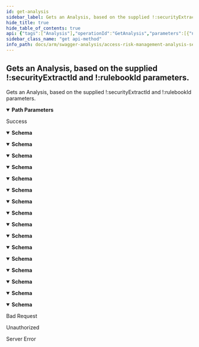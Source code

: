 ```yaml
---
id: get-analysis
sidebar_label: Gets an Analysis, based on the supplied !:securityExtractId and !:rulebookId parameters.
hide_title: true
hide_table_of_contents: true
api: {"tags":["Analysis"],"operationId":"GetAnalysis","parameters":[{"name":"securityExtractId","in":"path","description":"Represents the security extract unique identifier which is used to obtain the Analysis.","required":true,"schema":{"type":"integer","format":"int32"}},{"name":"rulebookId","in":"path","description":"Represents the rule book unique identifier which is used to obtain the Analysis.","required":true,"schema":{"type":"integer","format":"int32"}}],"responses":{"200":{"description":"Success","content":{"application/json;odata.metadata=minimal;odata.streaming=true":{"schema":{"description":"Serves as the model for the Analysis.","type":"object","properties":{"id":{"format":"int32","description":"Represents the required unique Analysis identifier.","type":"integer"},"accountId":{"format":"uuid","description":"Represents the required Account/Customer identifier.","type":"string"},"extractId":{"format":"int32","description":"Represents the required Security Extract identifier.","type":"integer"},"rulebookId":{"format":"int32","description":"Represents the required Rulebook identifier.","type":"integer"},"createdTimestampUtc":{"format":"date-time","description":"Represents the required Date/Time when the Analysis was created as a UTC.","type":"string"},"createdBy":{"description":"Represents the required user who created the Analysis.","type":"string"},"completedTimestampUtc":{"format":"date-time","description":"Represents the optional Date/Time when the Analysis was updated as a UTC.","type":"string"}}}},"application/json;odata.metadata=minimal;odata.streaming=false":{"schema":{"description":"Serves as the model for the Analysis.","type":"object","properties":{"id":{"format":"int32","description":"Represents the required unique Analysis identifier.","type":"integer"},"accountId":{"format":"uuid","description":"Represents the required Account/Customer identifier.","type":"string"},"extractId":{"format":"int32","description":"Represents the required Security Extract identifier.","type":"integer"},"rulebookId":{"format":"int32","description":"Represents the required Rulebook identifier.","type":"integer"},"createdTimestampUtc":{"format":"date-time","description":"Represents the required Date/Time when the Analysis was created as a UTC.","type":"string"},"createdBy":{"description":"Represents the required user who created the Analysis.","type":"string"},"completedTimestampUtc":{"format":"date-time","description":"Represents the optional Date/Time when the Analysis was updated as a UTC.","type":"string"}}}},"application/json;odata.metadata=minimal":{"schema":{"description":"Serves as the model for the Analysis.","type":"object","properties":{"id":{"format":"int32","description":"Represents the required unique Analysis identifier.","type":"integer"},"accountId":{"format":"uuid","description":"Represents the required Account/Customer identifier.","type":"string"},"extractId":{"format":"int32","description":"Represents the required Security Extract identifier.","type":"integer"},"rulebookId":{"format":"int32","description":"Represents the required Rulebook identifier.","type":"integer"},"createdTimestampUtc":{"format":"date-time","description":"Represents the required Date/Time when the Analysis was created as a UTC.","type":"string"},"createdBy":{"description":"Represents the required user who created the Analysis.","type":"string"},"completedTimestampUtc":{"format":"date-time","description":"Represents the optional Date/Time when the Analysis was updated as a UTC.","type":"string"}}}},"application/json;odata.metadata=full;odata.streaming=true":{"schema":{"description":"Serves as the model for the Analysis.","type":"object","properties":{"id":{"format":"int32","description":"Represents the required unique Analysis identifier.","type":"integer"},"accountId":{"format":"uuid","description":"Represents the required Account/Customer identifier.","type":"string"},"extractId":{"format":"int32","description":"Represents the required Security Extract identifier.","type":"integer"},"rulebookId":{"format":"int32","description":"Represents the required Rulebook identifier.","type":"integer"},"createdTimestampUtc":{"format":"date-time","description":"Represents the required Date/Time when the Analysis was created as a UTC.","type":"string"},"createdBy":{"description":"Represents the required user who created the Analysis.","type":"string"},"completedTimestampUtc":{"format":"date-time","description":"Represents the optional Date/Time when the Analysis was updated as a UTC.","type":"string"}}}},"application/json;odata.metadata=full;odata.streaming=false":{"schema":{"description":"Serves as the model for the Analysis.","type":"object","properties":{"id":{"format":"int32","description":"Represents the required unique Analysis identifier.","type":"integer"},"accountId":{"format":"uuid","description":"Represents the required Account/Customer identifier.","type":"string"},"extractId":{"format":"int32","description":"Represents the required Security Extract identifier.","type":"integer"},"rulebookId":{"format":"int32","description":"Represents the required Rulebook identifier.","type":"integer"},"createdTimestampUtc":{"format":"date-time","description":"Represents the required Date/Time when the Analysis was created as a UTC.","type":"string"},"createdBy":{"description":"Represents the required user who created the Analysis.","type":"string"},"completedTimestampUtc":{"format":"date-time","description":"Represents the optional Date/Time when the Analysis was updated as a UTC.","type":"string"}}}},"application/json;odata.metadata=full":{"schema":{"description":"Serves as the model for the Analysis.","type":"object","properties":{"id":{"format":"int32","description":"Represents the required unique Analysis identifier.","type":"integer"},"accountId":{"format":"uuid","description":"Represents the required Account/Customer identifier.","type":"string"},"extractId":{"format":"int32","description":"Represents the required Security Extract identifier.","type":"integer"},"rulebookId":{"format":"int32","description":"Represents the required Rulebook identifier.","type":"integer"},"createdTimestampUtc":{"format":"date-time","description":"Represents the required Date/Time when the Analysis was created as a UTC.","type":"string"},"createdBy":{"description":"Represents the required user who created the Analysis.","type":"string"},"completedTimestampUtc":{"format":"date-time","description":"Represents the optional Date/Time when the Analysis was updated as a UTC.","type":"string"}}}},"application/json;odata.metadata=none;odata.streaming=true":{"schema":{"description":"Serves as the model for the Analysis.","type":"object","properties":{"id":{"format":"int32","description":"Represents the required unique Analysis identifier.","type":"integer"},"accountId":{"format":"uuid","description":"Represents the required Account/Customer identifier.","type":"string"},"extractId":{"format":"int32","description":"Represents the required Security Extract identifier.","type":"integer"},"rulebookId":{"format":"int32","description":"Represents the required Rulebook identifier.","type":"integer"},"createdTimestampUtc":{"format":"date-time","description":"Represents the required Date/Time when the Analysis was created as a UTC.","type":"string"},"createdBy":{"description":"Represents the required user who created the Analysis.","type":"string"},"completedTimestampUtc":{"format":"date-time","description":"Represents the optional Date/Time when the Analysis was updated as a UTC.","type":"string"}}}},"application/json;odata.metadata=none;odata.streaming=false":{"schema":{"description":"Serves as the model for the Analysis.","type":"object","properties":{"id":{"format":"int32","description":"Represents the required unique Analysis identifier.","type":"integer"},"accountId":{"format":"uuid","description":"Represents the required Account/Customer identifier.","type":"string"},"extractId":{"format":"int32","description":"Represents the required Security Extract identifier.","type":"integer"},"rulebookId":{"format":"int32","description":"Represents the required Rulebook identifier.","type":"integer"},"createdTimestampUtc":{"format":"date-time","description":"Represents the required Date/Time when the Analysis was created as a UTC.","type":"string"},"createdBy":{"description":"Represents the required user who created the Analysis.","type":"string"},"completedTimestampUtc":{"format":"date-time","description":"Represents the optional Date/Time when the Analysis was updated as a UTC.","type":"string"}}}},"application/json;odata.metadata=none":{"schema":{"description":"Serves as the model for the Analysis.","type":"object","properties":{"id":{"format":"int32","description":"Represents the required unique Analysis identifier.","type":"integer"},"accountId":{"format":"uuid","description":"Represents the required Account/Customer identifier.","type":"string"},"extractId":{"format":"int32","description":"Represents the required Security Extract identifier.","type":"integer"},"rulebookId":{"format":"int32","description":"Represents the required Rulebook identifier.","type":"integer"},"createdTimestampUtc":{"format":"date-time","description":"Represents the required Date/Time when the Analysis was created as a UTC.","type":"string"},"createdBy":{"description":"Represents the required user who created the Analysis.","type":"string"},"completedTimestampUtc":{"format":"date-time","description":"Represents the optional Date/Time when the Analysis was updated as a UTC.","type":"string"}}}},"application/json;odata.streaming=true":{"schema":{"description":"Serves as the model for the Analysis.","type":"object","properties":{"id":{"format":"int32","description":"Represents the required unique Analysis identifier.","type":"integer"},"accountId":{"format":"uuid","description":"Represents the required Account/Customer identifier.","type":"string"},"extractId":{"format":"int32","description":"Represents the required Security Extract identifier.","type":"integer"},"rulebookId":{"format":"int32","description":"Represents the required Rulebook identifier.","type":"integer"},"createdTimestampUtc":{"format":"date-time","description":"Represents the required Date/Time when the Analysis was created as a UTC.","type":"string"},"createdBy":{"description":"Represents the required user who created the Analysis.","type":"string"},"completedTimestampUtc":{"format":"date-time","description":"Represents the optional Date/Time when the Analysis was updated as a UTC.","type":"string"}}}},"application/json;odata.streaming=false":{"schema":{"description":"Serves as the model for the Analysis.","type":"object","properties":{"id":{"format":"int32","description":"Represents the required unique Analysis identifier.","type":"integer"},"accountId":{"format":"uuid","description":"Represents the required Account/Customer identifier.","type":"string"},"extractId":{"format":"int32","description":"Represents the required Security Extract identifier.","type":"integer"},"rulebookId":{"format":"int32","description":"Represents the required Rulebook identifier.","type":"integer"},"createdTimestampUtc":{"format":"date-time","description":"Represents the required Date/Time when the Analysis was created as a UTC.","type":"string"},"createdBy":{"description":"Represents the required user who created the Analysis.","type":"string"},"completedTimestampUtc":{"format":"date-time","description":"Represents the optional Date/Time when the Analysis was updated as a UTC.","type":"string"}}}},"application/json":{"schema":{"description":"Serves as the model for the Analysis.","type":"object","properties":{"id":{"format":"int32","description":"Represents the required unique Analysis identifier.","type":"integer"},"accountId":{"format":"uuid","description":"Represents the required Account/Customer identifier.","type":"string"},"extractId":{"format":"int32","description":"Represents the required Security Extract identifier.","type":"integer"},"rulebookId":{"format":"int32","description":"Represents the required Rulebook identifier.","type":"integer"},"createdTimestampUtc":{"format":"date-time","description":"Represents the required Date/Time when the Analysis was created as a UTC.","type":"string"},"createdBy":{"description":"Represents the required user who created the Analysis.","type":"string"},"completedTimestampUtc":{"format":"date-time","description":"Represents the optional Date/Time when the Analysis was updated as a UTC.","type":"string"}}}},"application/xml":{"schema":{"description":"Serves as the model for the Analysis.","type":"object","properties":{"id":{"format":"int32","description":"Represents the required unique Analysis identifier.","type":"integer"},"accountId":{"format":"uuid","description":"Represents the required Account/Customer identifier.","type":"string"},"extractId":{"format":"int32","description":"Represents the required Security Extract identifier.","type":"integer"},"rulebookId":{"format":"int32","description":"Represents the required Rulebook identifier.","type":"integer"},"createdTimestampUtc":{"format":"date-time","description":"Represents the required Date/Time when the Analysis was created as a UTC.","type":"string"},"createdBy":{"description":"Represents the required user who created the Analysis.","type":"string"},"completedTimestampUtc":{"format":"date-time","description":"Represents the optional Date/Time when the Analysis was updated as a UTC.","type":"string"}}}},"application/prs.odatatestxx-odata":{"schema":{"description":"Serves as the model for the Analysis.","type":"object","properties":{"id":{"format":"int32","description":"Represents the required unique Analysis identifier.","type":"integer"},"accountId":{"format":"uuid","description":"Represents the required Account/Customer identifier.","type":"string"},"extractId":{"format":"int32","description":"Represents the required Security Extract identifier.","type":"integer"},"rulebookId":{"format":"int32","description":"Represents the required Rulebook identifier.","type":"integer"},"createdTimestampUtc":{"format":"date-time","description":"Represents the required Date/Time when the Analysis was created as a UTC.","type":"string"},"createdBy":{"description":"Represents the required user who created the Analysis.","type":"string"},"completedTimestampUtc":{"format":"date-time","description":"Represents the optional Date/Time when the Analysis was updated as a UTC.","type":"string"}}}},"text/plain":{"schema":{"description":"Serves as the model for the Analysis.","type":"object","properties":{"id":{"format":"int32","description":"Represents the required unique Analysis identifier.","type":"integer"},"accountId":{"format":"uuid","description":"Represents the required Account/Customer identifier.","type":"string"},"extractId":{"format":"int32","description":"Represents the required Security Extract identifier.","type":"integer"},"rulebookId":{"format":"int32","description":"Represents the required Rulebook identifier.","type":"integer"},"createdTimestampUtc":{"format":"date-time","description":"Represents the required Date/Time when the Analysis was created as a UTC.","type":"string"},"createdBy":{"description":"Represents the required user who created the Analysis.","type":"string"},"completedTimestampUtc":{"format":"date-time","description":"Represents the optional Date/Time when the Analysis was updated as a UTC.","type":"string"}}}},"text/json":{"schema":{"description":"Serves as the model for the Analysis.","type":"object","properties":{"id":{"format":"int32","description":"Represents the required unique Analysis identifier.","type":"integer"},"accountId":{"format":"uuid","description":"Represents the required Account/Customer identifier.","type":"string"},"extractId":{"format":"int32","description":"Represents the required Security Extract identifier.","type":"integer"},"rulebookId":{"format":"int32","description":"Represents the required Rulebook identifier.","type":"integer"},"createdTimestampUtc":{"format":"date-time","description":"Represents the required Date/Time when the Analysis was created as a UTC.","type":"string"},"createdBy":{"description":"Represents the required user who created the Analysis.","type":"string"},"completedTimestampUtc":{"format":"date-time","description":"Represents the optional Date/Time when the Analysis was updated as a UTC.","type":"string"}}}}}},"400":{"description":"Bad Request"},"401":{"description":"Unauthorized"},"500":{"description":"Server Error"}},"description":"Gets an Analysis, based on the supplied !:securityExtractId and !:rulebookId parameters.","method":"get","path":"/api/analysis/{securityExtractId}/{rulebookId}","info":{"version":"v1","title":"Access Risk Management Analysis Services"},"postman":{"name":"Gets an Analysis, based on the supplied !:securityExtractId and !:rulebookId parameters.","description":{"type":"text/plain"},"url":{"path":["api","analysis",":securityExtractId",":rulebookId"],"host":["{{baseUrl}}"],"query":[],"variable":[{"disabled":false,"description":{"content":"(Required) Represents the security extract unique identifier which is used to obtain the Analysis.","type":"text/plain"},"type":"any","value":"","key":"securityExtractId"},{"disabled":false,"description":{"content":"(Required) Represents the rule book unique identifier which is used to obtain the Analysis.","type":"text/plain"},"type":"any","value":"","key":"rulebookId"}]},"header":[{"key":"Accept","value":"application/json;odata.metadata=minimal;odata.streaming=true"}],"method":"GET"}}
sidebar_class_name: "get api-method"
info_path: docs/arm/swagger-analysis/access-risk-management-analysis-services
---
```



## Gets an Analysis, based on the supplied !:securityExtractId and !:rulebookId parameters.



Gets an Analysis, based on the supplied !:securityExtractId and !:rulebookId parameters.

<details style={{"marginBottom":"1rem"}} data-collapsed={false} open={true}><summary style={{}}><strong>Path Parameters</strong></summary><div><ul><ParamsItem className={"paramsItem"} param={{"name":"securityExtractId","in":"path","description":"Represents the security extract unique identifier which is used to obtain the Analysis.","required":true,"schema":{"type":"integer","format":"int32"}}}></ParamsItem><ParamsItem className={"paramsItem"} param={{"name":"rulebookId","in":"path","description":"Represents the rule book unique identifier which is used to obtain the Analysis.","required":true,"schema":{"type":"integer","format":"int32"}}}></ParamsItem></ul></div></details><div><ApiTabs><TabItem label={"200"} value={"200"}><div>

Success

</div><div><MimeTabs groupId={"mime-type"}><TabItem label={"application/json;odata.metadata=minimal;odata.streaming=true"} value={"application/json;odata.metadata=minimal;odata.streaming=true"}><SchemaTabs groupId={"schema-tabs"}><TabItem label={"Schema"} value={"Schema"}><details style={{}} data-collapsed={false} open={true}><summary style={{"textAlign":"left"}}><strong>Schema</strong></summary><div style={{"textAlign":"left","marginLeft":"1rem"}}></div><ul style={{"marginLeft":"1rem"}}><SchemaItem collapsible={false} name={"id"} required={false} schemaDescription={"Represents the required unique Analysis identifier."} schemaName={"int32"} qualifierMessage={undefined} defaultValue={undefined}></SchemaItem><SchemaItem collapsible={false} name={"accountId"} required={false} schemaDescription={"Represents the required Account/Customer identifier."} schemaName={"uuid"} qualifierMessage={undefined} defaultValue={undefined}></SchemaItem><SchemaItem collapsible={false} name={"extractId"} required={false} schemaDescription={"Represents the required Security Extract identifier."} schemaName={"int32"} qualifierMessage={undefined} defaultValue={undefined}></SchemaItem><SchemaItem collapsible={false} name={"rulebookId"} required={false} schemaDescription={"Represents the required Rulebook identifier."} schemaName={"int32"} qualifierMessage={undefined} defaultValue={undefined}></SchemaItem><SchemaItem collapsible={false} name={"createdTimestampUtc"} required={false} schemaDescription={"Represents the required Date/Time when the Analysis was created as a UTC."} schemaName={"date-time"} qualifierMessage={undefined} defaultValue={undefined}></SchemaItem><SchemaItem collapsible={false} name={"createdBy"} required={false} schemaDescription={"Represents the required user who created the Analysis."} schemaName={"string"} qualifierMessage={undefined} defaultValue={undefined}></SchemaItem><SchemaItem collapsible={false} name={"completedTimestampUtc"} required={false} schemaDescription={"Represents the optional Date/Time when the Analysis was updated as a UTC."} schemaName={"date-time"} qualifierMessage={undefined} defaultValue={undefined}></SchemaItem></ul></details></TabItem></SchemaTabs></TabItem><TabItem label={"application/json;odata.metadata=minimal;odata.streaming=false"} value={"application/json;odata.metadata=minimal;odata.streaming=false"}><SchemaTabs groupId={"schema-tabs"}><TabItem label={"Schema"} value={"Schema"}><details style={{}} data-collapsed={false} open={true}><summary style={{"textAlign":"left"}}><strong>Schema</strong></summary><div style={{"textAlign":"left","marginLeft":"1rem"}}></div><ul style={{"marginLeft":"1rem"}}><SchemaItem collapsible={false} name={"id"} required={false} schemaDescription={"Represents the required unique Analysis identifier."} schemaName={"int32"} qualifierMessage={undefined} defaultValue={undefined}></SchemaItem><SchemaItem collapsible={false} name={"accountId"} required={false} schemaDescription={"Represents the required Account/Customer identifier."} schemaName={"uuid"} qualifierMessage={undefined} defaultValue={undefined}></SchemaItem><SchemaItem collapsible={false} name={"extractId"} required={false} schemaDescription={"Represents the required Security Extract identifier."} schemaName={"int32"} qualifierMessage={undefined} defaultValue={undefined}></SchemaItem><SchemaItem collapsible={false} name={"rulebookId"} required={false} schemaDescription={"Represents the required Rulebook identifier."} schemaName={"int32"} qualifierMessage={undefined} defaultValue={undefined}></SchemaItem><SchemaItem collapsible={false} name={"createdTimestampUtc"} required={false} schemaDescription={"Represents the required Date/Time when the Analysis was created as a UTC."} schemaName={"date-time"} qualifierMessage={undefined} defaultValue={undefined}></SchemaItem><SchemaItem collapsible={false} name={"createdBy"} required={false} schemaDescription={"Represents the required user who created the Analysis."} schemaName={"string"} qualifierMessage={undefined} defaultValue={undefined}></SchemaItem><SchemaItem collapsible={false} name={"completedTimestampUtc"} required={false} schemaDescription={"Represents the optional Date/Time when the Analysis was updated as a UTC."} schemaName={"date-time"} qualifierMessage={undefined} defaultValue={undefined}></SchemaItem></ul></details></TabItem></SchemaTabs></TabItem><TabItem label={"application/json;odata.metadata=minimal"} value={"application/json;odata.metadata=minimal"}><SchemaTabs groupId={"schema-tabs"}><TabItem label={"Schema"} value={"Schema"}><details style={{}} data-collapsed={false} open={true}><summary style={{"textAlign":"left"}}><strong>Schema</strong></summary><div style={{"textAlign":"left","marginLeft":"1rem"}}></div><ul style={{"marginLeft":"1rem"}}><SchemaItem collapsible={false} name={"id"} required={false} schemaDescription={"Represents the required unique Analysis identifier."} schemaName={"int32"} qualifierMessage={undefined} defaultValue={undefined}></SchemaItem><SchemaItem collapsible={false} name={"accountId"} required={false} schemaDescription={"Represents the required Account/Customer identifier."} schemaName={"uuid"} qualifierMessage={undefined} defaultValue={undefined}></SchemaItem><SchemaItem collapsible={false} name={"extractId"} required={false} schemaDescription={"Represents the required Security Extract identifier."} schemaName={"int32"} qualifierMessage={undefined} defaultValue={undefined}></SchemaItem><SchemaItem collapsible={false} name={"rulebookId"} required={false} schemaDescription={"Represents the required Rulebook identifier."} schemaName={"int32"} qualifierMessage={undefined} defaultValue={undefined}></SchemaItem><SchemaItem collapsible={false} name={"createdTimestampUtc"} required={false} schemaDescription={"Represents the required Date/Time when the Analysis was created as a UTC."} schemaName={"date-time"} qualifierMessage={undefined} defaultValue={undefined}></SchemaItem><SchemaItem collapsible={false} name={"createdBy"} required={false} schemaDescription={"Represents the required user who created the Analysis."} schemaName={"string"} qualifierMessage={undefined} defaultValue={undefined}></SchemaItem><SchemaItem collapsible={false} name={"completedTimestampUtc"} required={false} schemaDescription={"Represents the optional Date/Time when the Analysis was updated as a UTC."} schemaName={"date-time"} qualifierMessage={undefined} defaultValue={undefined}></SchemaItem></ul></details></TabItem></SchemaTabs></TabItem><TabItem label={"application/json;odata.metadata=full;odata.streaming=true"} value={"application/json;odata.metadata=full;odata.streaming=true"}><SchemaTabs groupId={"schema-tabs"}><TabItem label={"Schema"} value={"Schema"}><details style={{}} data-collapsed={false} open={true}><summary style={{"textAlign":"left"}}><strong>Schema</strong></summary><div style={{"textAlign":"left","marginLeft":"1rem"}}></div><ul style={{"marginLeft":"1rem"}}><SchemaItem collapsible={false} name={"id"} required={false} schemaDescription={"Represents the required unique Analysis identifier."} schemaName={"int32"} qualifierMessage={undefined} defaultValue={undefined}></SchemaItem><SchemaItem collapsible={false} name={"accountId"} required={false} schemaDescription={"Represents the required Account/Customer identifier."} schemaName={"uuid"} qualifierMessage={undefined} defaultValue={undefined}></SchemaItem><SchemaItem collapsible={false} name={"extractId"} required={false} schemaDescription={"Represents the required Security Extract identifier."} schemaName={"int32"} qualifierMessage={undefined} defaultValue={undefined}></SchemaItem><SchemaItem collapsible={false} name={"rulebookId"} required={false} schemaDescription={"Represents the required Rulebook identifier."} schemaName={"int32"} qualifierMessage={undefined} defaultValue={undefined}></SchemaItem><SchemaItem collapsible={false} name={"createdTimestampUtc"} required={false} schemaDescription={"Represents the required Date/Time when the Analysis was created as a UTC."} schemaName={"date-time"} qualifierMessage={undefined} defaultValue={undefined}></SchemaItem><SchemaItem collapsible={false} name={"createdBy"} required={false} schemaDescription={"Represents the required user who created the Analysis."} schemaName={"string"} qualifierMessage={undefined} defaultValue={undefined}></SchemaItem><SchemaItem collapsible={false} name={"completedTimestampUtc"} required={false} schemaDescription={"Represents the optional Date/Time when the Analysis was updated as a UTC."} schemaName={"date-time"} qualifierMessage={undefined} defaultValue={undefined}></SchemaItem></ul></details></TabItem></SchemaTabs></TabItem><TabItem label={"application/json;odata.metadata=full;odata.streaming=false"} value={"application/json;odata.metadata=full;odata.streaming=false"}><SchemaTabs groupId={"schema-tabs"}><TabItem label={"Schema"} value={"Schema"}><details style={{}} data-collapsed={false} open={true}><summary style={{"textAlign":"left"}}><strong>Schema</strong></summary><div style={{"textAlign":"left","marginLeft":"1rem"}}></div><ul style={{"marginLeft":"1rem"}}><SchemaItem collapsible={false} name={"id"} required={false} schemaDescription={"Represents the required unique Analysis identifier."} schemaName={"int32"} qualifierMessage={undefined} defaultValue={undefined}></SchemaItem><SchemaItem collapsible={false} name={"accountId"} required={false} schemaDescription={"Represents the required Account/Customer identifier."} schemaName={"uuid"} qualifierMessage={undefined} defaultValue={undefined}></SchemaItem><SchemaItem collapsible={false} name={"extractId"} required={false} schemaDescription={"Represents the required Security Extract identifier."} schemaName={"int32"} qualifierMessage={undefined} defaultValue={undefined}></SchemaItem><SchemaItem collapsible={false} name={"rulebookId"} required={false} schemaDescription={"Represents the required Rulebook identifier."} schemaName={"int32"} qualifierMessage={undefined} defaultValue={undefined}></SchemaItem><SchemaItem collapsible={false} name={"createdTimestampUtc"} required={false} schemaDescription={"Represents the required Date/Time when the Analysis was created as a UTC."} schemaName={"date-time"} qualifierMessage={undefined} defaultValue={undefined}></SchemaItem><SchemaItem collapsible={false} name={"createdBy"} required={false} schemaDescription={"Represents the required user who created the Analysis."} schemaName={"string"} qualifierMessage={undefined} defaultValue={undefined}></SchemaItem><SchemaItem collapsible={false} name={"completedTimestampUtc"} required={false} schemaDescription={"Represents the optional Date/Time when the Analysis was updated as a UTC."} schemaName={"date-time"} qualifierMessage={undefined} defaultValue={undefined}></SchemaItem></ul></details></TabItem></SchemaTabs></TabItem><TabItem label={"application/json;odata.metadata=full"} value={"application/json;odata.metadata=full"}><SchemaTabs groupId={"schema-tabs"}><TabItem label={"Schema"} value={"Schema"}><details style={{}} data-collapsed={false} open={true}><summary style={{"textAlign":"left"}}><strong>Schema</strong></summary><div style={{"textAlign":"left","marginLeft":"1rem"}}></div><ul style={{"marginLeft":"1rem"}}><SchemaItem collapsible={false} name={"id"} required={false} schemaDescription={"Represents the required unique Analysis identifier."} schemaName={"int32"} qualifierMessage={undefined} defaultValue={undefined}></SchemaItem><SchemaItem collapsible={false} name={"accountId"} required={false} schemaDescription={"Represents the required Account/Customer identifier."} schemaName={"uuid"} qualifierMessage={undefined} defaultValue={undefined}></SchemaItem><SchemaItem collapsible={false} name={"extractId"} required={false} schemaDescription={"Represents the required Security Extract identifier."} schemaName={"int32"} qualifierMessage={undefined} defaultValue={undefined}></SchemaItem><SchemaItem collapsible={false} name={"rulebookId"} required={false} schemaDescription={"Represents the required Rulebook identifier."} schemaName={"int32"} qualifierMessage={undefined} defaultValue={undefined}></SchemaItem><SchemaItem collapsible={false} name={"createdTimestampUtc"} required={false} schemaDescription={"Represents the required Date/Time when the Analysis was created as a UTC."} schemaName={"date-time"} qualifierMessage={undefined} defaultValue={undefined}></SchemaItem><SchemaItem collapsible={false} name={"createdBy"} required={false} schemaDescription={"Represents the required user who created the Analysis."} schemaName={"string"} qualifierMessage={undefined} defaultValue={undefined}></SchemaItem><SchemaItem collapsible={false} name={"completedTimestampUtc"} required={false} schemaDescription={"Represents the optional Date/Time when the Analysis was updated as a UTC."} schemaName={"date-time"} qualifierMessage={undefined} defaultValue={undefined}></SchemaItem></ul></details></TabItem></SchemaTabs></TabItem><TabItem label={"application/json;odata.metadata=none;odata.streaming=true"} value={"application/json;odata.metadata=none;odata.streaming=true"}><SchemaTabs groupId={"schema-tabs"}><TabItem label={"Schema"} value={"Schema"}><details style={{}} data-collapsed={false} open={true}><summary style={{"textAlign":"left"}}><strong>Schema</strong></summary><div style={{"textAlign":"left","marginLeft":"1rem"}}></div><ul style={{"marginLeft":"1rem"}}><SchemaItem collapsible={false} name={"id"} required={false} schemaDescription={"Represents the required unique Analysis identifier."} schemaName={"int32"} qualifierMessage={undefined} defaultValue={undefined}></SchemaItem><SchemaItem collapsible={false} name={"accountId"} required={false} schemaDescription={"Represents the required Account/Customer identifier."} schemaName={"uuid"} qualifierMessage={undefined} defaultValue={undefined}></SchemaItem><SchemaItem collapsible={false} name={"extractId"} required={false} schemaDescription={"Represents the required Security Extract identifier."} schemaName={"int32"} qualifierMessage={undefined} defaultValue={undefined}></SchemaItem><SchemaItem collapsible={false} name={"rulebookId"} required={false} schemaDescription={"Represents the required Rulebook identifier."} schemaName={"int32"} qualifierMessage={undefined} defaultValue={undefined}></SchemaItem><SchemaItem collapsible={false} name={"createdTimestampUtc"} required={false} schemaDescription={"Represents the required Date/Time when the Analysis was created as a UTC."} schemaName={"date-time"} qualifierMessage={undefined} defaultValue={undefined}></SchemaItem><SchemaItem collapsible={false} name={"createdBy"} required={false} schemaDescription={"Represents the required user who created the Analysis."} schemaName={"string"} qualifierMessage={undefined} defaultValue={undefined}></SchemaItem><SchemaItem collapsible={false} name={"completedTimestampUtc"} required={false} schemaDescription={"Represents the optional Date/Time when the Analysis was updated as a UTC."} schemaName={"date-time"} qualifierMessage={undefined} defaultValue={undefined}></SchemaItem></ul></details></TabItem></SchemaTabs></TabItem><TabItem label={"application/json;odata.metadata=none;odata.streaming=false"} value={"application/json;odata.metadata=none;odata.streaming=false"}><SchemaTabs groupId={"schema-tabs"}><TabItem label={"Schema"} value={"Schema"}><details style={{}} data-collapsed={false} open={true}><summary style={{"textAlign":"left"}}><strong>Schema</strong></summary><div style={{"textAlign":"left","marginLeft":"1rem"}}></div><ul style={{"marginLeft":"1rem"}}><SchemaItem collapsible={false} name={"id"} required={false} schemaDescription={"Represents the required unique Analysis identifier."} schemaName={"int32"} qualifierMessage={undefined} defaultValue={undefined}></SchemaItem><SchemaItem collapsible={false} name={"accountId"} required={false} schemaDescription={"Represents the required Account/Customer identifier."} schemaName={"uuid"} qualifierMessage={undefined} defaultValue={undefined}></SchemaItem><SchemaItem collapsible={false} name={"extractId"} required={false} schemaDescription={"Represents the required Security Extract identifier."} schemaName={"int32"} qualifierMessage={undefined} defaultValue={undefined}></SchemaItem><SchemaItem collapsible={false} name={"rulebookId"} required={false} schemaDescription={"Represents the required Rulebook identifier."} schemaName={"int32"} qualifierMessage={undefined} defaultValue={undefined}></SchemaItem><SchemaItem collapsible={false} name={"createdTimestampUtc"} required={false} schemaDescription={"Represents the required Date/Time when the Analysis was created as a UTC."} schemaName={"date-time"} qualifierMessage={undefined} defaultValue={undefined}></SchemaItem><SchemaItem collapsible={false} name={"createdBy"} required={false} schemaDescription={"Represents the required user who created the Analysis."} schemaName={"string"} qualifierMessage={undefined} defaultValue={undefined}></SchemaItem><SchemaItem collapsible={false} name={"completedTimestampUtc"} required={false} schemaDescription={"Represents the optional Date/Time when the Analysis was updated as a UTC."} schemaName={"date-time"} qualifierMessage={undefined} defaultValue={undefined}></SchemaItem></ul></details></TabItem></SchemaTabs></TabItem><TabItem label={"application/json;odata.metadata=none"} value={"application/json;odata.metadata=none"}><SchemaTabs groupId={"schema-tabs"}><TabItem label={"Schema"} value={"Schema"}><details style={{}} data-collapsed={false} open={true}><summary style={{"textAlign":"left"}}><strong>Schema</strong></summary><div style={{"textAlign":"left","marginLeft":"1rem"}}></div><ul style={{"marginLeft":"1rem"}}><SchemaItem collapsible={false} name={"id"} required={false} schemaDescription={"Represents the required unique Analysis identifier."} schemaName={"int32"} qualifierMessage={undefined} defaultValue={undefined}></SchemaItem><SchemaItem collapsible={false} name={"accountId"} required={false} schemaDescription={"Represents the required Account/Customer identifier."} schemaName={"uuid"} qualifierMessage={undefined} defaultValue={undefined}></SchemaItem><SchemaItem collapsible={false} name={"extractId"} required={false} schemaDescription={"Represents the required Security Extract identifier."} schemaName={"int32"} qualifierMessage={undefined} defaultValue={undefined}></SchemaItem><SchemaItem collapsible={false} name={"rulebookId"} required={false} schemaDescription={"Represents the required Rulebook identifier."} schemaName={"int32"} qualifierMessage={undefined} defaultValue={undefined}></SchemaItem><SchemaItem collapsible={false} name={"createdTimestampUtc"} required={false} schemaDescription={"Represents the required Date/Time when the Analysis was created as a UTC."} schemaName={"date-time"} qualifierMessage={undefined} defaultValue={undefined}></SchemaItem><SchemaItem collapsible={false} name={"createdBy"} required={false} schemaDescription={"Represents the required user who created the Analysis."} schemaName={"string"} qualifierMessage={undefined} defaultValue={undefined}></SchemaItem><SchemaItem collapsible={false} name={"completedTimestampUtc"} required={false} schemaDescription={"Represents the optional Date/Time when the Analysis was updated as a UTC."} schemaName={"date-time"} qualifierMessage={undefined} defaultValue={undefined}></SchemaItem></ul></details></TabItem></SchemaTabs></TabItem><TabItem label={"application/json;odata.streaming=true"} value={"application/json;odata.streaming=true"}><SchemaTabs groupId={"schema-tabs"}><TabItem label={"Schema"} value={"Schema"}><details style={{}} data-collapsed={false} open={true}><summary style={{"textAlign":"left"}}><strong>Schema</strong></summary><div style={{"textAlign":"left","marginLeft":"1rem"}}></div><ul style={{"marginLeft":"1rem"}}><SchemaItem collapsible={false} name={"id"} required={false} schemaDescription={"Represents the required unique Analysis identifier."} schemaName={"int32"} qualifierMessage={undefined} defaultValue={undefined}></SchemaItem><SchemaItem collapsible={false} name={"accountId"} required={false} schemaDescription={"Represents the required Account/Customer identifier."} schemaName={"uuid"} qualifierMessage={undefined} defaultValue={undefined}></SchemaItem><SchemaItem collapsible={false} name={"extractId"} required={false} schemaDescription={"Represents the required Security Extract identifier."} schemaName={"int32"} qualifierMessage={undefined} defaultValue={undefined}></SchemaItem><SchemaItem collapsible={false} name={"rulebookId"} required={false} schemaDescription={"Represents the required Rulebook identifier."} schemaName={"int32"} qualifierMessage={undefined} defaultValue={undefined}></SchemaItem><SchemaItem collapsible={false} name={"createdTimestampUtc"} required={false} schemaDescription={"Represents the required Date/Time when the Analysis was created as a UTC."} schemaName={"date-time"} qualifierMessage={undefined} defaultValue={undefined}></SchemaItem><SchemaItem collapsible={false} name={"createdBy"} required={false} schemaDescription={"Represents the required user who created the Analysis."} schemaName={"string"} qualifierMessage={undefined} defaultValue={undefined}></SchemaItem><SchemaItem collapsible={false} name={"completedTimestampUtc"} required={false} schemaDescription={"Represents the optional Date/Time when the Analysis was updated as a UTC."} schemaName={"date-time"} qualifierMessage={undefined} defaultValue={undefined}></SchemaItem></ul></details></TabItem></SchemaTabs></TabItem><TabItem label={"application/json;odata.streaming=false"} value={"application/json;odata.streaming=false"}><SchemaTabs groupId={"schema-tabs"}><TabItem label={"Schema"} value={"Schema"}><details style={{}} data-collapsed={false} open={true}><summary style={{"textAlign":"left"}}><strong>Schema</strong></summary><div style={{"textAlign":"left","marginLeft":"1rem"}}></div><ul style={{"marginLeft":"1rem"}}><SchemaItem collapsible={false} name={"id"} required={false} schemaDescription={"Represents the required unique Analysis identifier."} schemaName={"int32"} qualifierMessage={undefined} defaultValue={undefined}></SchemaItem><SchemaItem collapsible={false} name={"accountId"} required={false} schemaDescription={"Represents the required Account/Customer identifier."} schemaName={"uuid"} qualifierMessage={undefined} defaultValue={undefined}></SchemaItem><SchemaItem collapsible={false} name={"extractId"} required={false} schemaDescription={"Represents the required Security Extract identifier."} schemaName={"int32"} qualifierMessage={undefined} defaultValue={undefined}></SchemaItem><SchemaItem collapsible={false} name={"rulebookId"} required={false} schemaDescription={"Represents the required Rulebook identifier."} schemaName={"int32"} qualifierMessage={undefined} defaultValue={undefined}></SchemaItem><SchemaItem collapsible={false} name={"createdTimestampUtc"} required={false} schemaDescription={"Represents the required Date/Time when the Analysis was created as a UTC."} schemaName={"date-time"} qualifierMessage={undefined} defaultValue={undefined}></SchemaItem><SchemaItem collapsible={false} name={"createdBy"} required={false} schemaDescription={"Represents the required user who created the Analysis."} schemaName={"string"} qualifierMessage={undefined} defaultValue={undefined}></SchemaItem><SchemaItem collapsible={false} name={"completedTimestampUtc"} required={false} schemaDescription={"Represents the optional Date/Time when the Analysis was updated as a UTC."} schemaName={"date-time"} qualifierMessage={undefined} defaultValue={undefined}></SchemaItem></ul></details></TabItem></SchemaTabs></TabItem><TabItem label={"application/json"} value={"application/json"}><SchemaTabs groupId={"schema-tabs"}><TabItem label={"Schema"} value={"Schema"}><details style={{}} data-collapsed={false} open={true}><summary style={{"textAlign":"left"}}><strong>Schema</strong></summary><div style={{"textAlign":"left","marginLeft":"1rem"}}></div><ul style={{"marginLeft":"1rem"}}><SchemaItem collapsible={false} name={"id"} required={false} schemaDescription={"Represents the required unique Analysis identifier."} schemaName={"int32"} qualifierMessage={undefined} defaultValue={undefined}></SchemaItem><SchemaItem collapsible={false} name={"accountId"} required={false} schemaDescription={"Represents the required Account/Customer identifier."} schemaName={"uuid"} qualifierMessage={undefined} defaultValue={undefined}></SchemaItem><SchemaItem collapsible={false} name={"extractId"} required={false} schemaDescription={"Represents the required Security Extract identifier."} schemaName={"int32"} qualifierMessage={undefined} defaultValue={undefined}></SchemaItem><SchemaItem collapsible={false} name={"rulebookId"} required={false} schemaDescription={"Represents the required Rulebook identifier."} schemaName={"int32"} qualifierMessage={undefined} defaultValue={undefined}></SchemaItem><SchemaItem collapsible={false} name={"createdTimestampUtc"} required={false} schemaDescription={"Represents the required Date/Time when the Analysis was created as a UTC."} schemaName={"date-time"} qualifierMessage={undefined} defaultValue={undefined}></SchemaItem><SchemaItem collapsible={false} name={"createdBy"} required={false} schemaDescription={"Represents the required user who created the Analysis."} schemaName={"string"} qualifierMessage={undefined} defaultValue={undefined}></SchemaItem><SchemaItem collapsible={false} name={"completedTimestampUtc"} required={false} schemaDescription={"Represents the optional Date/Time when the Analysis was updated as a UTC."} schemaName={"date-time"} qualifierMessage={undefined} defaultValue={undefined}></SchemaItem></ul></details></TabItem></SchemaTabs></TabItem><TabItem label={"application/xml"} value={"application/xml"}><SchemaTabs groupId={"schema-tabs"}><TabItem label={"Schema"} value={"Schema"}><details style={{}} data-collapsed={false} open={true}><summary style={{"textAlign":"left"}}><strong>Schema</strong></summary><div style={{"textAlign":"left","marginLeft":"1rem"}}></div><ul style={{"marginLeft":"1rem"}}><SchemaItem collapsible={false} name={"id"} required={false} schemaDescription={"Represents the required unique Analysis identifier."} schemaName={"int32"} qualifierMessage={undefined} defaultValue={undefined}></SchemaItem><SchemaItem collapsible={false} name={"accountId"} required={false} schemaDescription={"Represents the required Account/Customer identifier."} schemaName={"uuid"} qualifierMessage={undefined} defaultValue={undefined}></SchemaItem><SchemaItem collapsible={false} name={"extractId"} required={false} schemaDescription={"Represents the required Security Extract identifier."} schemaName={"int32"} qualifierMessage={undefined} defaultValue={undefined}></SchemaItem><SchemaItem collapsible={false} name={"rulebookId"} required={false} schemaDescription={"Represents the required Rulebook identifier."} schemaName={"int32"} qualifierMessage={undefined} defaultValue={undefined}></SchemaItem><SchemaItem collapsible={false} name={"createdTimestampUtc"} required={false} schemaDescription={"Represents the required Date/Time when the Analysis was created as a UTC."} schemaName={"date-time"} qualifierMessage={undefined} defaultValue={undefined}></SchemaItem><SchemaItem collapsible={false} name={"createdBy"} required={false} schemaDescription={"Represents the required user who created the Analysis."} schemaName={"string"} qualifierMessage={undefined} defaultValue={undefined}></SchemaItem><SchemaItem collapsible={false} name={"completedTimestampUtc"} required={false} schemaDescription={"Represents the optional Date/Time when the Analysis was updated as a UTC."} schemaName={"date-time"} qualifierMessage={undefined} defaultValue={undefined}></SchemaItem></ul></details></TabItem></SchemaTabs></TabItem><TabItem label={"application/prs.odatatestxx-odata"} value={"application/prs.odatatestxx-odata"}><SchemaTabs groupId={"schema-tabs"}><TabItem label={"Schema"} value={"Schema"}><details style={{}} data-collapsed={false} open={true}><summary style={{"textAlign":"left"}}><strong>Schema</strong></summary><div style={{"textAlign":"left","marginLeft":"1rem"}}></div><ul style={{"marginLeft":"1rem"}}><SchemaItem collapsible={false} name={"id"} required={false} schemaDescription={"Represents the required unique Analysis identifier."} schemaName={"int32"} qualifierMessage={undefined} defaultValue={undefined}></SchemaItem><SchemaItem collapsible={false} name={"accountId"} required={false} schemaDescription={"Represents the required Account/Customer identifier."} schemaName={"uuid"} qualifierMessage={undefined} defaultValue={undefined}></SchemaItem><SchemaItem collapsible={false} name={"extractId"} required={false} schemaDescription={"Represents the required Security Extract identifier."} schemaName={"int32"} qualifierMessage={undefined} defaultValue={undefined}></SchemaItem><SchemaItem collapsible={false} name={"rulebookId"} required={false} schemaDescription={"Represents the required Rulebook identifier."} schemaName={"int32"} qualifierMessage={undefined} defaultValue={undefined}></SchemaItem><SchemaItem collapsible={false} name={"createdTimestampUtc"} required={false} schemaDescription={"Represents the required Date/Time when the Analysis was created as a UTC."} schemaName={"date-time"} qualifierMessage={undefined} defaultValue={undefined}></SchemaItem><SchemaItem collapsible={false} name={"createdBy"} required={false} schemaDescription={"Represents the required user who created the Analysis."} schemaName={"string"} qualifierMessage={undefined} defaultValue={undefined}></SchemaItem><SchemaItem collapsible={false} name={"completedTimestampUtc"} required={false} schemaDescription={"Represents the optional Date/Time when the Analysis was updated as a UTC."} schemaName={"date-time"} qualifierMessage={undefined} defaultValue={undefined}></SchemaItem></ul></details></TabItem></SchemaTabs></TabItem><TabItem label={"text/plain"} value={"text/plain"}><SchemaTabs groupId={"schema-tabs"}><TabItem label={"Schema"} value={"Schema"}><details style={{}} data-collapsed={false} open={true}><summary style={{"textAlign":"left"}}><strong>Schema</strong></summary><div style={{"textAlign":"left","marginLeft":"1rem"}}></div><ul style={{"marginLeft":"1rem"}}><SchemaItem collapsible={false} name={"id"} required={false} schemaDescription={"Represents the required unique Analysis identifier."} schemaName={"int32"} qualifierMessage={undefined} defaultValue={undefined}></SchemaItem><SchemaItem collapsible={false} name={"accountId"} required={false} schemaDescription={"Represents the required Account/Customer identifier."} schemaName={"uuid"} qualifierMessage={undefined} defaultValue={undefined}></SchemaItem><SchemaItem collapsible={false} name={"extractId"} required={false} schemaDescription={"Represents the required Security Extract identifier."} schemaName={"int32"} qualifierMessage={undefined} defaultValue={undefined}></SchemaItem><SchemaItem collapsible={false} name={"rulebookId"} required={false} schemaDescription={"Represents the required Rulebook identifier."} schemaName={"int32"} qualifierMessage={undefined} defaultValue={undefined}></SchemaItem><SchemaItem collapsible={false} name={"createdTimestampUtc"} required={false} schemaDescription={"Represents the required Date/Time when the Analysis was created as a UTC."} schemaName={"date-time"} qualifierMessage={undefined} defaultValue={undefined}></SchemaItem><SchemaItem collapsible={false} name={"createdBy"} required={false} schemaDescription={"Represents the required user who created the Analysis."} schemaName={"string"} qualifierMessage={undefined} defaultValue={undefined}></SchemaItem><SchemaItem collapsible={false} name={"completedTimestampUtc"} required={false} schemaDescription={"Represents the optional Date/Time when the Analysis was updated as a UTC."} schemaName={"date-time"} qualifierMessage={undefined} defaultValue={undefined}></SchemaItem></ul></details></TabItem></SchemaTabs></TabItem><TabItem label={"text/json"} value={"text/json"}><SchemaTabs groupId={"schema-tabs"}><TabItem label={"Schema"} value={"Schema"}><details style={{}} data-collapsed={false} open={true}><summary style={{"textAlign":"left"}}><strong>Schema</strong></summary><div style={{"textAlign":"left","marginLeft":"1rem"}}></div><ul style={{"marginLeft":"1rem"}}><SchemaItem collapsible={false} name={"id"} required={false} schemaDescription={"Represents the required unique Analysis identifier."} schemaName={"int32"} qualifierMessage={undefined} defaultValue={undefined}></SchemaItem><SchemaItem collapsible={false} name={"accountId"} required={false} schemaDescription={"Represents the required Account/Customer identifier."} schemaName={"uuid"} qualifierMessage={undefined} defaultValue={undefined}></SchemaItem><SchemaItem collapsible={false} name={"extractId"} required={false} schemaDescription={"Represents the required Security Extract identifier."} schemaName={"int32"} qualifierMessage={undefined} defaultValue={undefined}></SchemaItem><SchemaItem collapsible={false} name={"rulebookId"} required={false} schemaDescription={"Represents the required Rulebook identifier."} schemaName={"int32"} qualifierMessage={undefined} defaultValue={undefined}></SchemaItem><SchemaItem collapsible={false} name={"createdTimestampUtc"} required={false} schemaDescription={"Represents the required Date/Time when the Analysis was created as a UTC."} schemaName={"date-time"} qualifierMessage={undefined} defaultValue={undefined}></SchemaItem><SchemaItem collapsible={false} name={"createdBy"} required={false} schemaDescription={"Represents the required user who created the Analysis."} schemaName={"string"} qualifierMessage={undefined} defaultValue={undefined}></SchemaItem><SchemaItem collapsible={false} name={"completedTimestampUtc"} required={false} schemaDescription={"Represents the optional Date/Time when the Analysis was updated as a UTC."} schemaName={"date-time"} qualifierMessage={undefined} defaultValue={undefined}></SchemaItem></ul></details></TabItem></SchemaTabs></TabItem></MimeTabs></div></TabItem><TabItem label={"400"} value={"400"}><div>

Bad Request

</div><div></div></TabItem><TabItem label={"401"} value={"401"}><div>

Unauthorized

</div><div></div></TabItem><TabItem label={"500"} value={"500"}><div>

Server Error

</div><div></div></TabItem></ApiTabs></div>
      